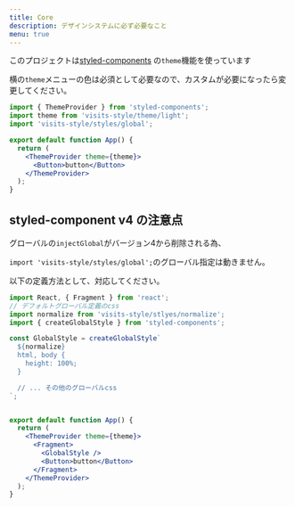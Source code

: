 ```yaml
---
title: Core
description: デザインシステムに必ず必要なこと
menu: true
---
```


このプロジェクトは[styled-components](https://github.com/styled-components/styled-components)
の`theme`機能を使っています

横の`theme`メニューの色は必須として必要なので、カスタムが必要になったら変更してください。

```jsx
import { ThemeProvider } from 'styled-components';
import theme from 'visits-style/theme/light';
import 'visits-style/styles/global';

export default function App() {
  return (
    <ThemeProvider theme={theme}>
      <Button>button</Button>
    </ThemeProvider>
  );
}
```

## styled-component v4 の注意点

グローバルの`injectGlobal`がバージョン4から削除される為、

`import 'visits-style/styles/global';`のグローバル指定は動きません。

以下の定義方法として、対応してください。

```jsx
import React, { Fragment } from 'react';
// デフォルトグローバル定義のcss
import normalize from 'visits-style/stlyes/normalize';
import { createGlobalStyle } from 'styled-components';

const GlobalStyle = createGlobalStyle`
  ${normalize}
  html, body {
    height: 100%;
  }

  // ... その他のグローバルcss
`;


export default function App() {
  return (
    <ThemeProvider theme={theme}>
      <Fragment>
        <GlobalStyle />
        <Button>button</Button>
      </Fragment>
    </ThemeProvider>
  );
}
```
